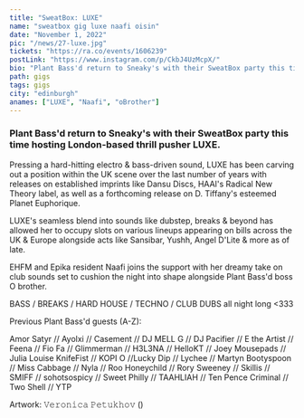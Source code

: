 ---
title: "SweatBox: LUXE"
name: "sweatbox gig luxe naafi oisin"
date: "November 1, 2022"
pic: "/news/27-luxe.jpg"
tickets: "https://ra.co/events/1606239"
postLink: "https://www.instagram.com/p/CkbJ4UzMcpX/"
bio: "Plant Bass'd return to Sneaky's with their SweatBox party this time hosting London-based thrill pusher LUXE"
path: gigs
tags: gigs
city: "edinburgh"
anames: ["LUXE", "Naafi", "oBrother"]
---

### Plant Bass'd return to Sneaky's with their SweatBox party this time hosting London-based thrill pusher LUXE.

Pressing a hard-hitting electro & bass-driven sound, LUXE has been carving out a position within the UK scene over the last number of years with releases on established imprints like Dansu Discs, HAAI's Radical New Theory label, as well as a forthcoming release on D. Tiffany's esteemed Planet Euphorique.

LUXE's seamless blend into sounds like dubstep, breaks & beyond has allowed her to occupy slots on various lineups appearing on bills across the UK & Europe alongside acts like Sansibar, Yushh, Angel D'Lite & more as of late.

EHFM and Epika resident Naafi joins the support with her dreamy take on club sounds set to cushion the night into shape alongside Plant Bass'd boss O brother.

BASS / BREAKS / HARD HOUSE / TECHNO / CLUB DUBS all night long \<333

Previous Plant Bass'd guests (A-Z):

Amor Satyr // Ayolxi // Casement // DJ MELL G // DJ Pacifier // E the Artist // Feena // Fio Fa // Glimmerman // H3L3NA // HelloKT // Joey Mousepads // Julia Louise KnifeFist // KOPI O //Lucky Dip // Lychee // Martyn Bootyspoon // Miss Cabbage // Nyla // Roo Honeychild // Rory Sweeney // Skillis // SMIFF // sohotsospicy // Sweet Philly // TAAHLIAH // Ten Pence Criminal // Two Shell // YTP

Artwork: 𝚅𝚎𝚛𝚘𝚗𝚒𝚌𝚊 𝙿𝚎𝚝𝚞𝚔𝚑𝚘𝚟 (<HoverLink url="www.instagram.com/vnc.ptk" name="@vnc.ptk" external inline />)
